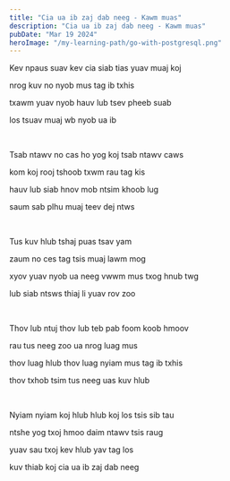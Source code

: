 ```yaml
---
title: "Cia ua ib zaj dab neeg - Kawm muas"
description: "Cia ua ib zaj dab neeg - Kawm muas"
pubDate: "Mar 19 2024"
heroImage: "/my-learning-path/go-with-postgresql.png"
---
```


Kev npaus suav kev cia siab tias yuav muaj koj

nrog kuv no nyob mus tag ib txhis

txawm yuav nyob hauv lub tsev pheeb suab

los tsuav muaj wb nyob ua ib

<br />

Tsab ntawv no cas ho yog koj tsab ntawv caws

kom koj rooj tshoob txwm rau tag kis

hauv lub siab hnov mob ntsim khoob lug

saum sab plhu muaj teev dej ntws

<br />

Tus kuv hlub tshaj puas tsav yam

zaum no ces tag tsis muaj lawm mog

xyov yuav nyob ua neeg vwwm mus txog hnub twg

lub siab ntsws thiaj li yuav rov zoo

<br />

Thov lub ntuj thov lub teb pab foom koob hmoov

rau tus neeg zoo ua nrog luag mus

thov luag hlub thov luag nyiam mus tag ib txhis

thov txhob tsim tus neeg uas kuv hlub

<br />

Nyiam nyiam koj hlub hlub koj los tsis sib tau

ntshe yog txoj hmoo daim ntawv tsis raug

yuav sau txoj kev hlub yav tag los

kuv thiab koj cia ua ib zaj dab neeg
